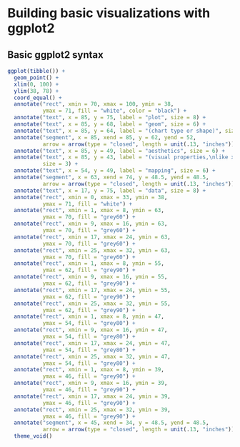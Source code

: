 # Building basic visualizations with ggplot2 {#building-basic-visualizations}

## Basic ggplot2 syntax

```r

ggplot(tibble()) + 
  geom_point() + 
  xlim(0, 100) + 
  ylim(38, 78) +
  coord_equal() +
  annotate("rect", xmin = 70, xmax = 100, ymin = 38, 
           ymax = 71, fill = "white", color = "black") +
  annotate("text", x = 85, y = 75, label = "plot", size = 8) +
  annotate("text", x = 85, y = 68, label = "geom", size = 6) +
  annotate("text", x = 85, y = 64, label = "(chart type or shape)", size = 3) +
  annotate("segment", x = 85, xend = 85, y = 62, yend = 52, 
           arrow = arrow(type = "closed", length = unit(.13, "inches"))) +
  annotate("text", x = 85, y = 49, label = "aesthetics", size = 6) +
  annotate("text", x = 85, y = 43, label = "(visual properties,\nlike x position, color)", 
           size = 3) +
  annotate("text", x = 54, y = 49, label = "mapping", size = 6) +
  annotate("segment", x = 63, xend = 74, y = 48.5, yend = 48.5, 
           arrow = arrow(type = "closed", length = unit(.13, "inches"))) +
  annotate("text", x = 17, y = 75, label = "data", size = 8) +
  annotate("rect", xmin = 0, xmax = 33, ymin = 38, 
           ymax = 71, fill = "white") +
  annotate("rect", xmin = 1, xmax = 8, ymin = 63, 
           ymax = 70, fill = "grey60") +
  annotate("rect", xmin = 9, xmax = 16, ymin = 63, 
           ymax = 70, fill = "grey60") +
  annotate("rect", xmin = 17, xmax = 24, ymin = 63, 
           ymax = 70, fill = "grey60") +
  annotate("rect", xmin = 25, xmax = 32, ymin = 63, 
           ymax = 70, fill = "grey60") +
  annotate("rect", xmin = 1, xmax = 8, ymin = 55, 
           ymax = 62, fill = "grey90") +
  annotate("rect", xmin = 9, xmax = 16, ymin = 55, 
           ymax = 62, fill = "grey90") +
  annotate("rect", xmin = 17, xmax = 24, ymin = 55, 
           ymax = 62, fill = "grey90") +
  annotate("rect", xmin = 25, xmax = 32, ymin = 55, 
           ymax = 62, fill = "grey90") +
  annotate("rect", xmin = 1, xmax = 8, ymin = 47, 
           ymax = 54, fill = "grey80") +
  annotate("rect", xmin = 9, xmax = 16, ymin = 47, 
           ymax = 54, fill = "grey80") +
  annotate("rect", xmin = 17, xmax = 24, ymin = 47, 
           ymax = 54, fill = "grey80") +
  annotate("rect", xmin = 25, xmax = 32, ymin = 47, 
           ymax = 54, fill = "grey80") +
  annotate("rect", xmin = 1, xmax = 8, ymin = 39, 
           ymax = 46, fill = "grey90") +
  annotate("rect", xmin = 9, xmax = 16, ymin = 39, 
           ymax = 46, fill = "grey90") +
  annotate("rect", xmin = 17, xmax = 24, ymin = 39, 
           ymax = 46, fill = "grey90") +
  annotate("rect", xmin = 25, xmax = 32, ymin = 39, 
           ymax = 46, fill = "grey90") +
  annotate("segment", x = 45, xend = 34, y = 48.5, yend = 48.5, 
           arrow = arrow(type = "closed", length = unit(.13, "inches"))) +
  theme_void()

  



```

